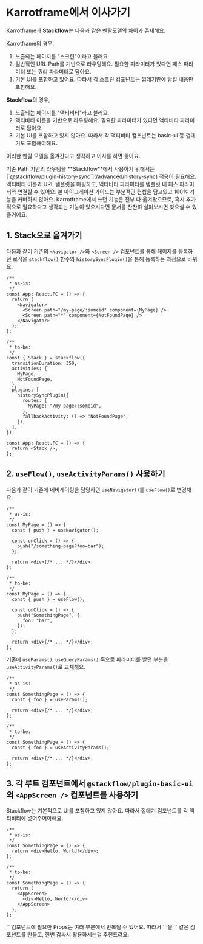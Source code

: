 
# Karrotframe에서 이사가기

Karrotframe과 **Stackflow**는 다음과 같은 멘탈모델의 차이가 존재해요.

Karrotframe의 경우,

1. 노출되는 페이지를 "스크린"이라고 불러요.
2. 일반적인 URL Path를 기반으로 라우팅해요. 필요한 파라미터가 있다면 패스 파라미터 또는 쿼리 파라미터로 담아요.
3. 기본 UI를 포함하고 있어요. 따라서 각 스크린 컴포넌트는 껍데기안에 담길 내용만 포함해요.

**Stackflow**의 경우,

1. 노출되는 페이지를 "액티비티"라고 불러요.
2. 액티비티 이름을 기반으로 라우팅해요. 필요한 파라미터가 있다면 액티비티 파라미터로 담아요.
3. 기본 UI를 포함하고 있지 않아요. 따라서 각 액티비티 컴포넌트는 basic-ui 등 껍데기도 포함해야해요.

이러한 멘탈 모델을 옮겨간다고 생각하고 이사를 하면 좋아요.

<Callout emoji="⚡️">
  기존 Path 기반의 라우팅을 **Stackflow**에서 사용하기 위해서는
  [`@stackflow/plugin-history-sync`](/advanced/history-sync) 적용이 필요해요.
  액티비티 이름과 URL 템플릿을 매핑하고, 액티비티 파라미터를 템플릿 내 패스
  파라미터와 연결할 수 있어요.
</Callout>

<Callout type="warning" emoji="⚠️">
  본 마이그레이션 가이드는 부분적인 컨셉을 담고있고 100% 기능을 커버하지 않아요.
  Karrotframe에서 쓰던 기능은 전부 다 옮겨왔으므로, 혹시 추가적으로 필요하다고
  생각되는 기능이 있으시다면 문서를 찬찬히 살펴보시면 찾으실 수 있을거에요.
</Callout>

## 1. Stack으로 옮겨가기

다음과 같이 기존의 `<Navigator />`와 `<Screen />` 컴포넌트를 통해 페이지를 등록하던 로직을 `stackflow()` 함수와 `historySyncPlugin()`을 통해 등록하는 과정으로 바꿔요.

```tsx
/**
 * as-is:
 */
const App: React.FC = () => {
  return (
    <Navigator>
      <Screen path="/my-page/:someid" component={MyPage} />
      <Screen path="*" component={NotFoundPage} />
    </Navigator>
  );
};
```

```tsx
/**
 * to-be:
 */
const { Stack } = stackflow({
  transitionDuration: 350,
  activities: {
    MyPage,
    NotFoundPage,
  },
  plugins: [
    historySyncPlugin({
      routes: {
        MyPage: "/my-page/:someid",
      },
      fallbackActivity: () => "NotFoundPage",
    }),
  ],
});

const App: React.FC = () => {
  return <Stack />;
};
```

## 2. `useFlow()`, `useActivityParams()` 사용하기

다음과 같이 기존에 네비게이팅을 담당하던 `useNavigator()`를 `useFlow()`로 변경해요.

```tsx
/**
 * as-is:
 */
const MyPage = () => {
  const { push } = useNavigator();

  const onClick = () => {
    push("/something-page?foo=bar");
  };

  return <div>{/* ... */}</div>;
};
```

```tsx
/**
 * to-be:
 */
const MyPage = () => {
  const { push } = useFlow();

  const onClick = () => {
    push("SomethingPage", {
      foo: "bar",
    });
  };

  return <div>{/* ... */}</div>;
};
```

기존에 `useParams()`, `useQueryParams()` 훅으로 파라미터를 받던 부분을 `useActivityParams()`로 교체해요.

```tsx
/**
 * as-is:
 */
const SomethingPage = () => {
  const { foo } = useParams();

  return <div>{/* ... */}</div>;
};
```

```tsx
/**
 * to-be:
 */
const SomethingPage = () => {
  const { foo } = useActivityParams();

  return <div>{/* ... */}</div>;
};
```

## 3. 각 루트 컴포넌트에서 `@stackflow/plugin-basic-ui`의 `<AppScreen />` 컴포넌트를 사용하기

Stackflow는 기본적으로 UI를 포함하고 있지 않아요. 따라서 껍데기 컴포넌트를 각 액티비티에 넣어주어야해요.

```tsx
/**
 * as-is:
 */
const SomethingPage = () => {
  return <div>Hello, World!</div>;
};
```

```tsx
/**
 * to-be:
 */
const SomethingPage = () => {
  return (
    <AppScreen>
      <div>Hello, World!</div>
    </AppScreen>
  );
};
```

<Callout emoji="⚡️">
  `<AppScreen />` 컴포넌트에 필요한 Props는 여러 부분에서 반복될 수 있어요.
  따라서 `<AppScreen />` 을 `<MyLayout />` 같은 컴포넌트를 만들고, 한번 감싸서
  활용하시는걸 추천드려요.
</Callout>
